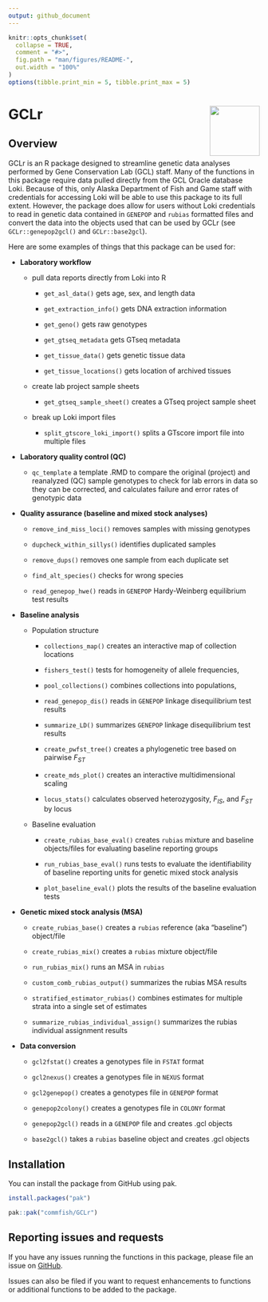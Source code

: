 ```yaml
---
output: github_document
---
```


<!-- README.md is generated from README.Rmd. Please edit that file -->

```r
knitr::opts_chunk$set(
  collapse = TRUE,
  comment = "#>",
  fig.path = "man/figures/README-",
  out.width = "100%"
)
options(tibble.print_min = 5, tibble.print_max = 5)
```

# GCLr <img src="man/figures/logo.png" align="right" height="100"/></a>

## Overview

GCLr is an R package designed to streamline genetic data analyses performed by Gene Conservation Lab (GCL) staff. Many of the functions in this package require data pulled directly from the GCL Oracle database Loki. Because of this, only Alaska Department of Fish and Game staff with credentials for accessing Loki will be able to use this package to its full extent. However, the package does allow for users without Loki credentials to read in genetic data contained in `GENEPOP` and `rubias` formatted files and convert the data into the objects used that can be used by GCLr (see `GCLr::genepop2gcl()` and `GCLr::base2gcl`).

Here are some examples of things that this package can be used for:

-   **Laboratory workflow**

    -   pull data reports directly from Loki into R

        -   `get_asl_data()` gets age, sex, and length data

        -   `get_extraction_info()` gets DNA extraction information

        -   `get_geno()` gets raw genotypes

        -   `get_gtseq_metadata` gets GTseq metadata

        -   `get_tissue_data()` gets genetic tissue data

        -   `get_tissue_locations()` gets location of archived tissues

    -   create lab project sample sheets

        -   `get_gtseq_sample_sheet()` creates a GTseq project sample sheet

    -   break up Loki import files

        -   `split_gtscore_loki_import()` splits a GTscore import file into multiple files

-   **Laboratory quality control (QC)**

    -   `qc_template` a template .RMD to compare the original (project) and reanalyzed (QC) sample genotypes to check for lab errors in data so they can be corrected, and calculates failure and error rates of genotypic data

-   **Quality assurance (baseline and mixed stock analyses)**

    -   `remove_ind_miss_loci()` removes samples with missing genotypes

    -   `dupcheck_within_sillys()` identifies duplicated samples

    -   `remove_dups()` removes one sample from each duplicate set

    -   `find_alt_species()` checks for wrong species

    -   `read_genepop_hwe()` reads in `GENEPOP` Hardy-Weinberg equilibrium test results

-   **Baseline analysis**

    -   Population structure

        -   `collections_map()` creates an interactive map of collection locations

        -   `fishers_test()` tests for homogeneity of allele frequencies,

        -   `pool_collections()` combines collections into populations,

        -   `read_genepop_dis()` reads in `GENEPOP` linkage disequilibrium test results

        -   `summarize_LD()` summarizes `GENEPOP` linkage disequilibrium test results

        -   `create_pwfst_tree()` creates a phylogenetic tree based on pairwise *F~ST~*

        -   `create_mds_plot()` creates an interactive multidimensional scaling

        -   `locus_stats()` calculates observed heterozygosity, *F~IS~*, and *F~ST~* by locus

    -   Baseline evaluation

        -   `create_rubias_base_eval()` creates `rubias` mixture and baseline objects/files for evaluating baseline reporting groups

        -   `run_rubias_base_eval()` runs tests to evaluate the identifiability of baseline reporting units for genetic mixed stock analysis

        -   `plot_baseline_eval()` plots the results of the baseline evaluation tests

-   **Genetic mixed stock analysis (MSA)**

    -   `create_rubias_base()` creates a `rubias` reference (aka "baseline") object/file

    -   `create_rubias_mix()` creates a `rubias` mixture object/file

    -   `run_rubias_mix()` runs an MSA in `rubias`

    -   `custom_comb_rubias_output()` summarizes the rubias MSA results

    -   `stratified_estimator_rubias()` combines estimates for multiple strata into a single set of estimates

    -   `summarize_rubias_individual_assign()` summarizes the rubias individual assignment results

-   **Data conversion**

    -   `gcl2fstat()` creates a genotypes file in `FSTAT` format

    -   `gcl2nexus()` creates a genotypes file in `NEXUS` format

    -   `gcl2genepop()` creates a genotypes file in `GENEPOP` format

    -   `genepop2colony()` creates a genotypes file in `COLONY` format

    -   `genepop2gcl()` reads in a `GENEPOP` file and creates .gcl objects

    -   `base2gcl()` takes a `rubias` baseline object and creates .gcl objects

## Installation

You can install the package from GitHub using pak.

```r

install.packages("pak")

pak::pak("commfish/GCLr")

```

## Reporting issues and requests

If you have any issues running the functions in this package, please file an issue on [GitHub](https://github.com/commfish/GCLr/issues).

Issues can also be filed if you want to request enhancements to functions or additional functions to be added to the package.
